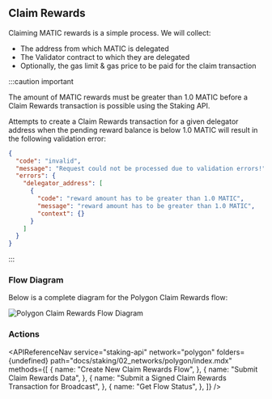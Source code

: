 
## Claim Rewards

Claiming MATIC rewards is a simple process. We will collect:

- The address from which MATIC is delegated
- The Validator contract to which they are delegated
- Optionally, the gas limit & gas price to be paid for the claim transaction

:::caution important

The amount of MATIC rewards must be greater than 1.0 MATIC before a Claim Rewards transaction is possible using the Staking API.

Attempts to create a Claim Rewards transaction for a given delegator address when the pending reward balance is below 1.0 MATIC will result in the following validation error:

```json
{
  "code": "invalid",
  "message": "Request could not be processed due to validation errors!",
  "errors": {
    "delegator_address": [
      {
        "code": "reward amount has to be greater than 1.0 MATIC",
        "message": "reward amount has to be greater than 1.0 MATIC",
        "context": {}
      }
    ]
  }
}
```

:::

### Flow Diagram

Below is a complete diagram for the Polygon Claim Rewards flow:

<img
  src={img1}
  alt="Polygon Claim Rewards Flow Diagram"
  className="inline-image"
/>

### Actions

<APIReferenceNav
  service="staking-api"
  network="polygon"
  folders={undefined}
  path="docs/staking/02_networks/polygon/index.mdx"
  methods={[
    {
      name: "Create New Claim Rewards Flow",
    },
    {
      name: "Submit Claim Rewards Data",
    },
    {
      name: "Submit a Signed Claim Rewards Transaction for Broadcast",
    },
    {
      name: "Get Flow Status",
    },
  ]}
/>
